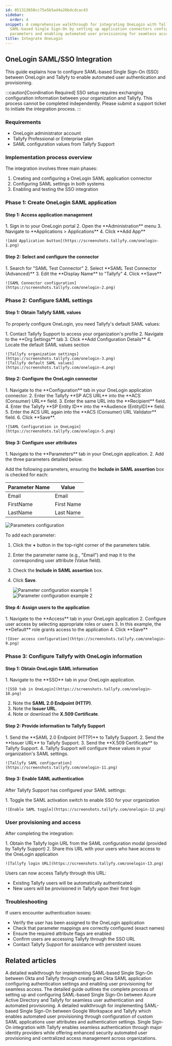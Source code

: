```yaml
---
id: 051313650cc75e5b5ad4a26bdcdcac43
sidebar:
  order: 4
snippet: A comprehensive walkthrough for integrating OneLogin with Tallyfy through
  SAML-based Single Sign-On by setting up application connectors configuring authentication
  parameters and enabling automated user provisioning for seamless access.
title: Integrate OneLogin
---
```



## OneLogin SAML/SSO Integration

This guide explains how to configure SAML-based Single Sign-On (SSO) between OneLogin and Tallyfy to enable automated user authentication and provisioning.

:::caution[Coordination Required]
SSO setup requires exchanging configuration information between your organization and Tallyfy. This process cannot be completed independently. Please submit a support ticket to initiate the integration process.
:::

### Requirements

- OneLogin administrator account
- Tallyfy Professional or Enterprise plan
- SAML configuration values from Tallyfy Support

### Implementation process overview

The integration involves three main phases:
1. Creating and configuring a OneLogin SAML application connector
2. Configuring SAML settings in both systems
3. Enabling and testing the SSO integration

### Phase 1: Create OneLogin SAML application

#### Step 1: Access application management

<Steps>
1. Sign in to your OneLogin portal
2. Open the **Administration** menu
3. Navigate to **Applications > Applications**
4. Click **Add App**

    ![Add Application button](https://screenshots.tallyfy.com/onelogin-1.png)
</Steps>

#### Step 2: Select and configure the connector

<Steps>
1. Search for "SAML Test Connector"
2. Select **SAML Test Connector (Advanced)**
3. Edit the **Display Name** to "Tallyfy"
4. Click **Save**

    ![SAML Connector configuration](https://screenshots.tallyfy.com/onelogin-2.png)
</Steps>

### Phase 2: Configure SAML settings

#### Step 1: Obtain Tallyfy SAML values

To properly configure OneLogin, you need Tallyfy's default SAML values:

<Steps>
1. Contact Tallyfy Support to access your organization's profile
2. Navigate to the **Org Settings** tab
3. Click **Add Configuration Details**
4. Locate the default SAML values section

    ![Tallyfy organization settings](https://screenshots.tallyfy.com/onelogin-3.png)
    ![Tallyfy default SAML values](https://screenshots.tallyfy.com/onelogin-4.png)
</Steps>

#### Step 2: Configure the OneLogin connector

<Steps>
1. Navigate to the **Configuration** tab in your OneLogin application connector.
2. Enter the Tallyfy **SP ACS URL** into the **ACS (Consumer) URL** field.
3. Enter the same URL into the **Recipient** field.
4. Enter the Tallyfy **SP Entity ID** into the **Audience (EntityID)** field.
5. Enter the ACS URL again into the **ACS (Consumer) URL Validator** field.
6. Click **Save**.

    ![SAML Configuration in OneLogin](https://screenshots.tallyfy.com/onelogin-5.png)
</Steps>

#### Step 3: Configure user attributes

<Steps>
1. Navigate to the **Parameters** tab in your OneLogin application.
2. Add the three parameters detailed below.
</Steps>

Add the following parameters, ensuring the **Include in SAML assertion** box is checked for each:

| Parameter Name | Value |
|---------------|-------|
| Email | Email |
| FirstName | First Name |
| LastName | Last Name |

![Parameters configuration](https://screenshots.tallyfy.com/onelogin-6.png)

To add each parameter:

1. Click the **+** button in the top-right corner of the parameters table.
2. Enter the parameter name (e.g., "Email") and map it to the corresponding user attribute (Value field).
3. Check the **Include in SAML assertion** box.
4. Click **Save**.

    ![Parameter configuration example 1](https://screenshots.tallyfy.com/onelogin-7.png)
    ![Parameter configuration example 2](https://screenshots.tallyfy.com/onelogin-8.png)

#### Step 4: Assign users to the application

<Steps>
1. Navigate to the **Access** tab in your OneLogin application
2. Configure user access by selecting appropriate roles or users
3. In this example, the **Default** role grants access to the application
4. Click **Save**

    ![User access configuration](https://screenshots.tallyfy.com/onelogin-9.png)
</Steps>

### Phase 3: Configure Tallyfy with OneLogin information

#### Step 1: Obtain OneLogin SAML information

<Steps>
1. Navigate to the **SSO** tab in your OneLogin application.

    ![SSO tab in OneLogin](https://screenshots.tallyfy.com/onelogin-10.png)
2. Note the **SAML 2.0 Endpoint (HTTP)**.
3. Note the **Issuer URL**.
4. Note or download the **X.509 Certificate**.
</Steps>

#### Step 2: Provide information to Tallyfy Support

<Steps>
1. Send the **SAML 2.0 Endpoint (HTTP)** to Tallyfy Support.
2. Send the **Issuer URL** to Tallyfy Support.
3. Send the **X.509 Certificate** to Tallyfy Support.
4. Tallyfy Support will configure these values in your organization's SAML settings.

    ![Tallyfy SAML configuration](https://screenshots.tallyfy.com/onelogin-11.png)
</Steps>

#### Step 3: Enable SAML authentication

After Tallyfy Support has configured your SAML settings:

<Steps>
1. Toggle the SAML activation switch to enable SSO for your organization

    ![Enable SAML toggle](https://screenshots.tallyfy.com/onelogin-12.png)
</Steps>

### User provisioning and access

After completing the integration:

<Steps>
1. Obtain the Tallyfy login URL from the SAML configuration modal (provided by Tallyfy Support)
2. Share this URL with your users who have access to the OneLogin application

    ![Tallyfy login URL](https://screenshots.tallyfy.com/onelogin-13.png)
</Steps>

Users can now access Tallyfy through this URL:
- Existing Tallyfy users will be automatically authenticated
- New users will be provisioned in Tallyfy upon their first login

### Troubleshooting

If users encounter authentication issues:
- Verify the user has been assigned to the OneLogin application
- Check that parameter mappings are correctly configured (exact names)
- Ensure the required attribute flags are enabled
- Confirm users are accessing Tallyfy through the SSO URL
- Contact Tallyfy Support for assistance with persistent issues


## Related articles
<CardGrid>
<LinkTitleCard header="<b>Authentication > Integrate Okta</b>" href="/products/pro/integrations/authentication/how-to-integrate-okta-samlsso-with-tallyfy/" > A detailed walkthrough for implementing SAML-based Single Sign-On between Okta and Tallyfy through creating an Okta SAML application configuring authentication settings and enabling user provisioning for seamless access. </LinkTitleCard>
<LinkTitleCard header="<b>Authentication > Integrate Azure AD</b>" href="/products/pro/integrations/authentication/how-to-integrate-azure-ad-samlsso-with-tallyfy/" > The detailed guide outlines the complete process of setting up and configuring SAML-based Single Sign-On between Azure Active Directory and Tallyfy for seamless user authentication and automated provisioning. </LinkTitleCard>
<LinkTitleCard header="<b>Authentication > Integrate Google Suite</b>" href="/products/pro/integrations/authentication/how-to-integrate-google-suite-samlsso-with-tallyfy/" > A detailed walkthrough for implementing SAML-based Single Sign-On between Google Workspace and Tallyfy which enables automated user provisioning through configuration of custom SAML applications user attributes and authentication settings. </LinkTitleCard>
<LinkTitleCard header="<b>Integrations > Authentication and SSO</b>" href="/products/pro/integrations/authentication/" > Single Sign-On integration with Tallyfy enables seamless authentication through major identity providers while offering enhanced security automated user provisioning and centralized access management across organizations. </LinkTitleCard>
</CardGrid>